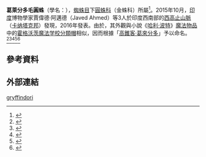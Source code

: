 {{noteTA
|T=zh-cn:格兰芬多毛圆蛛;zh-hant:葛來分多毛圓蛛;
|1=zh-cn:格兰芬多;zh-hant:葛來分多;
}}
{{Speciesbox
 | taxon = Eriovixia gryffindori
 | authority = Javed Ahmed, Rajashree Khalap and Sumukha Javagal 2016
 | synonyms =
}}

'''葛萊分多毛圓蛛'''（學名：''{{sname|Eriovixia gryffindori}}''），[[蜘蛛目|蜘蛛目]]下[[圓蛛科|圓蛛科]]（金蛛科）所屬<ref name="Ahmed2016">{{cite journal|last1=Ahmed|first1=Javed|last2=Khalap|first2=Rajashree|last3=Sumukha|first3=JN|title=A new species of dry foliage mimicking ''Eriovixia'' Archer, 1951 from central Western Ghats, India (Araneae: Araneidae)|journal=Indian Journal of Arachnology|date=2016|volume=5|issue=1-2|pages=24–27|url=http://indianarachnology.com/ija/wp-content/uploads/2016/12/ija_2016_v5_n1_2_p7_24_27.pdf|accessdate=11 December 2016|publisher=Indian Society of Arachnology|issn=2278-1587|deadurl=yes|archiveurl=https://web.archive.org/web/20161212031703/http://indianarachnology.com/ija/wp-content/uploads/2016/12/ija_2016_v5_n1_2_p7_24_27.pdf|archivedate=2016-12-12}}</ref>。2015年10月，[[印度|印度]]博物學家賈偉德·阿邁德（Javed Ahmed）等3人於印度西南部的[[西高止山脈|西高止山脈]]（[[卡纳塔克邦|卡纳塔克邦]]）發現，2016年發表。由於，其外觀與小說《[[哈利·波特|哈利·波特]]》[[哈利波特中的魔法物品|魔法物品]]中的[[霍格沃茨魔法学校|霍格沃茨魔法学校]][[分類帽|分類帽]]相似，因而根據「[[高錐客·葛來分多|高錐客·葛來分多]]」予以命名。<ref>{{cite news|url=http://www.timesofindia.indiatimes.com/city/mumbai/New-spider-named-after-Harry-Potter-character/articleshow/55918535.cms|title=New spider named after Harry Potter character|first=|date=11 december 2016|work=TNN|publisher=[[Times_of_India|Times of India]]|accessdate=2016-12-21|author=Vijay Singh|archive-date=2020-09-30|archive-url=https://web.archive.org/web/20200930091934/https://timesofindia.indiatimes.com/city/mumbai/New-spider-named-after-Harry-Potter-character/articleshow/55918535.cms|dead-url=no}}</ref><ref>{{cite web|url=http://pansci.asia/archives/flash/111427|title=分類帽 4 ni ! 以哈利波特角色命名的新種蜘蛛|accessdate=2016-12-25|author=valerie hung|date=2016-12-24|publisher=[[PanSci_泛科學|PanSci 泛科學]]|archive-date=2020-10-28|archive-url=https://web.archive.org/web/20201028114402/https://pansci.asia/archives/flash/111427|dead-url=no}}</ref><ref>{{cite news|url=http://www.appledaily.com.tw/realtimenews/article/new/20161215/1013261/|title=波特迷快看！　深山發現「分類帽」蜘蛛|first=|date=2015-12-15|work=|publisher=[[蘋果日報|蘋果日報]]|accessdate=2016-12-21|author=余浚安|archive-date=2016-12-25|archive-url=https://web.archive.org/web/20161225214034/http://www.appledaily.com.tw/realtimenews/article/new/20161215/1013261/|dead-url=no}}</ref><ref>{{cite news|url=http://news.ltn.com.tw/news/world/breakingnews/1916530|title=新品種蜘蛛如「分類帽」 科學家命名「葛萊分多」|first=|date=2016-12-13|work=|publisher=[[自由時報|自由時報]]|accessdate=2016-12-21|author=周柏憲|archive-date=2020-09-22|archive-url=https://web.archive.org/web/20200922175139/https://news.ltn.com.tw/news/world/breakingnews/1916530|dead-url=no}}</ref><ref>{{cite news|url=http://www.cna.com.tw/news/ahel/201612150470-1.aspx|title=新品種蜘蛛酷似分類帽 命名為葛萊芬多|publisher=[[中央通訊社|中央社]]|location=印度孟買|date=2016-12-15|accessdate=2016-12-26|author=陳昱婷|archive-date=2016-12-26|archive-url=https://web.archive.org/web/20161226220415/http://www.cna.com.tw/news/ahel/201612150470-1.aspx|dead-url=no}}</ref>

==參考資料==
{{reflist}}

==外部連結==
{{Taxonbar}}
{{animal-stub}}
[[Category:毛圓蛛屬|gryffindori]]